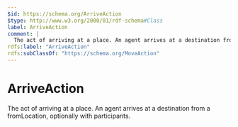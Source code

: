 ```yaml
---
$id: https://schema.org/ArriveAction
$type: http://www.w3.org/2000/01/rdf-schema#Class
label: ArriveAction
comment: |
  The act of arriving at a place. An agent arrives at a destination from a fromLocation, optionally with participants.
rdfs:label: "ArriveAction"
rdfs:subClassOf: "https://schema.org/MoveAction"
---
```


# ArriveAction

The act of arriving at a place. An agent arrives at a destination from a fromLocation, optionally with participants.

